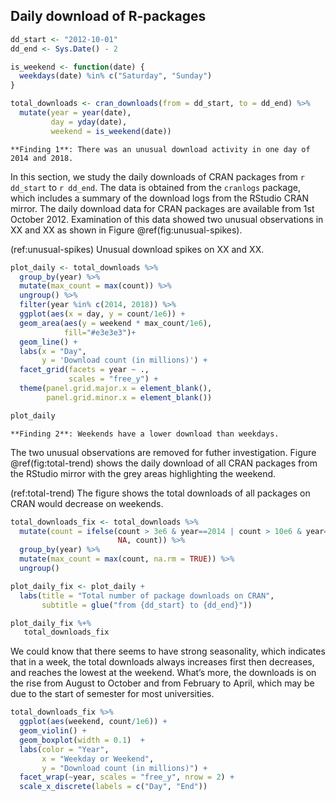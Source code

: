 
## Daily download of R-packages

```r
dd_start <- "2012-10-01"
dd_end <- Sys.Date() - 2

is_weekend <- function(date) {
  weekdays(date) %in% c("Saturday", "Sunday")
}

total_downloads <- cran_downloads(from = dd_start, to = dd_end) %>% 
  mutate(year = year(date),
         day = yday(date),
         weekend = is_weekend(date)) 
```


```block
**Finding 1**: There was an unusual download activity in one day of 2014 and 2018. 
```

In this section, we study the daily downloads of CRAN packages from `r dd_start` to `r dd_end`. The data is obtained from the `cranlogs` package, which includes a summary of the download logs from the RStudio CRAN mirror. The daily download data for CRAN packages are available from 1st October 2012. Examination of this data showed two unusual observations in XX and XX as shown in Figure \@ref(fig:unusual-spikes).


(ref:unusual-spikes) Unusual download spikes on XX and XX. 

```r
plot_daily <- total_downloads %>% 
  group_by(year) %>% 
  mutate(max_count = max(count)) %>% 
  ungroup() %>% 
  filter(year %in% c(2014, 2018)) %>% 
  ggplot(aes(x = day, y = count/1e6)) +
  geom_area(aes(y = weekend * max_count/1e6),
            fill="#e3e3e3")+
  geom_line() +
  labs(x = "Day",
       y = 'Download count (in millions)') +
  facet_grid(facets = year ~ ., 
             scales = "free_y") +
  theme(panel.grid.major.x = element_blank(),
        panel.grid.minor.x = element_blank())

plot_daily
```

```block
**Finding 2**: Weekends have a lower download than weekdays.
```

The two unusual observations are removed for futher investigation. Figure \@ref(fig:total-trend) shows the daily download of all CRAN packages from the RStudio mirror with the grey areas highlighting the weekend. 

(ref:total-trend) The figure shows the total downloads of all packages on CRAN would decrease on weekends.


```r
total_downloads_fix <- total_downloads %>% 
  mutate(count = ifelse(count > 3e6 & year==2014 | count > 10e6 & year==2018, 
                        NA, count)) %>% 
  group_by(year) %>% 
  mutate(max_count = max(count, na.rm = TRUE)) %>% 
  ungroup()

plot_daily_fix <- plot_daily +
  labs(title = "Total number of package downloads on CRAN",
       subtitle = glue("from {dd_start} to {dd_end}")) 

plot_daily_fix %+%
   total_downloads_fix
```


We could know that there seems to have strong seasonality, which indicates that in a week, the total downloads always increases first then decreases, and reaches the lowest at the weekend. What's more, the downloads is on the rise from August to October and from February to April, which may be due to the start of semester for most universities.


```r
total_downloads_fix %>% 
  ggplot(aes(weekend, count/1e6)) +
  geom_violin() +
  geom_boxplot(width = 0.1)  +
  labs(color = "Year",
       x = "Weekday or Weekend",
       y = "Download count (in millions)") +
  facet_wrap(~year, scales = "free_y", nrow = 2) +
  scale_x_discrete(labels = c("Day", "End")) 
```

